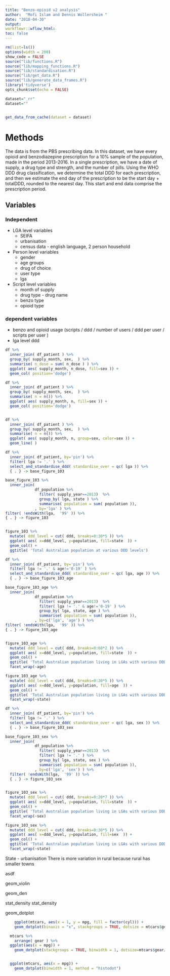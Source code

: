 ```yaml
---
title: "Benzo-opioid v2 analysis"
author:  "Mofi Islam and Dennis Wollersheim "
date: "2018-04-30"
output:
workflowr::wflow_html:
toc: false
---
```


```r

rm(list=ls())
options(width = 200)
show_code = FALSE
source("lib/functions.R")
source("lib/mapping_functions.R")
source("lib/standardisation.R")
source("lib/get_data.R")
source("lib/generate_data_frames.R")
library('tidyverse')
opts_chunk$set(echo = FALSE)

```


```r

dataset="_rr"
dataset=""


get_data_from_cache(dataset = dataset)


```
# Methods

The data is from the PBS prescribing data.  In this dataset, we have every opioid and benzodiazepine prescription for a 10% sample of the population, made in the period 2013-2016.  In a single prescription, we have a date of supply, a drug type and strength, and the number of pills.  Using the WHO DDD drug classification, we determine the total DDD for each prescription, and then we estimate the end day of the prescription to be the start day + totalDDD, rounded to the nearest day.  This start and end data comprise the prescription period. 

## Variables

### Independent
* LGA level variables
  * SEIFA
  * urbanisation
  * census data - english language, 2 person household
* Person level variables
  * gender
  * age groups
  * drug of choice
  * user type
  * lga
* Script level variables
  * month of supply
  * drug type - drug name
  * benzo type
  * opioid type


### dependent variables
* benzo and opioid usage (scripts / ddd / number of users / ddd per user / scripts per user  )
* lga level ddd


```r

df %>%
  inner_join( df_patient ) %>%
  group_by( supply_month, sex,  ) %>%
  summarise( n_dose = sum( n_dose ) ) %>%
  ggplot( aes( supply_month, n_dose, fill=sex )) +
  geom_col( position='dodge')

df %>%
  inner_join( df_patient ) %>%
  group_by( supply_month, sex,  ) %>%
  summarise( n = n()) %>%
  ggplot( aes( supply_month, n, fill=sex )) +
  geom_col( position='dodge')


df %>%
  inner_join( df_patient ) %>%
  group_by( supply_month, sex,  ) %>%
  summarise( n = n()) %>%
  ggplot( aes( supply_month, n, group=sex, color=sex )) +
  geom_line( ) 


```
```r

df %>%
  inner_join( df_patient, by='pin') %>%
  filter( lga != '.' ) %>%
  select_and_standardise_ddd( standardise_over = qc( lga )) %>% 
  { . } -> base_figure_103

base_figure_103 %>%
  inner_join( 
             df_population %>% 
               filter( supply_year==2013)  %>%
               group_by( lga, state ) %>%
               summarise( population = sum( population )), 
             , by='lga' ) %>% 
filter( !endsWith(lga,  '99' )) %>% 
{ . } -> figure_103


figure_103 %>%
  mutate( ddd_level = cut( ddd, breaks=0:30*5 )) %>%
  ggplot( aes( x=ddd_level, y=population, fill=state  )) +
  geom_col() +
  ggtitle( 'Total Australian population at various DDD levels')


```


```r

df %>%
  inner_join( df_patient, by='pin') %>%
  filter( lga != '.' & age!='0-19' ) %>%
  select_and_standardise_ddd( standardise_over = qc( lga, age )) %>% 
  { . } -> base_figure_103_age

base_figure_103_age %>%
  inner_join( 
             df_population %>% 
               filter( supply_year==2013)  %>%
               filter( lga != '.' & age!='0-19' ) %>%
               group_by( lga, state, age ) %>%
               summarise( population = sum( population )), 
             , by=c('lga', 'age') ) %>% 
filter( !endsWith(lga,  '99' )) %>% 
{ . } -> figure_103_age


figure_103_age %>%
  mutate( ddd_level = cut( ddd, breaks=0:60*2 )) %>%
  ggplot( aes( x=ddd_level, y=population, fill=state  )) +
  geom_col() +
  ggtitle( 'Total Australian population living in LGAs with various DDD levels, 0-19 excluded')+
  facet_wrap(~age)

figure_103_age %>%
  mutate( ddd_level = cut( ddd, breaks=0:30*5 )) %>%
  ggplot( aes( x=ddd_level, y=population, fill=age  )) +
  geom_col() +
  ggtitle( 'Total Australian population living in LGAs with various DDD levels, 0-19 excluded')+
  facet_wrap(~state)

```



```r

df %>%
  inner_join( df_patient, by='pin') %>%
  filter( lga != '.' ) %>%
  select_and_standardise_ddd( standardise_over = qc( lga, sex )) %>% 
  { . } -> base_figure_103_sex

base_figure_103_sex %>%
  inner_join( 
             df_population %>% 
               filter( supply_year==2013)  %>%
               filter( lga != '.' ) %>%
               group_by( lga, state, sex ) %>%
               summarise( population = sum( population )), 
             , by=c('lga', 'sex') ) %>% 
  filter( !endsWith(lga,  '99' )) %>% 
  { . } -> figure_103_sex


figure_103_sex %>%
  mutate( ddd_level = cut( ddd, breaks=0:20*7 )) %>%
  ggplot( aes( x=ddd_level, y=population, fill=state  )) +
  geom_col() +
  ggtitle( 'Total Australian population living in LGAs with various DDD levels')+
  facet_wrap(~sex)

figure_103_sex %>%
  mutate( ddd_level = cut( ddd, breaks=0:30*5 )) %>%
  ggplot( aes( x=ddd_level, y=population, fill=sex  )) +
  geom_col() +
  ggtitle( 'Total Australian population living in LGAs with various DDD levels')+
  facet_wrap(~state)

```


State - urbanisation
There is more variation in rural because rural has smaller towns

asdf

geom_violin

geom_den 

stat_density
stat_density

geom_dotplot

```r

    ggplot(mtcars, aes(x = 1, y = mpg, fill = factor(cyl))) +
    geom_dotplot(binaxis = "x", stackgroups = TRUE, dotsize = mtcars$gear, method = "histodot")

  mtcars %>%
    arrange( gear ) %>%
  ggplot(aes(x = mpg)) +
    geom_dotplot(stackgroups = TRUE, binwidth = 1, dotsize=mtcars$gear/8, stackratio=2.5,method = "histodot")


  ggplot(mtcars, aes(x = mpg)) +
    geom_dotplot(binwidth = 1, method = "histodot")

```

